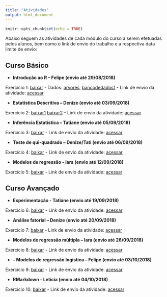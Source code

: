 ```yaml
---
title: "Atividades"
output: html_document
---
```


```r
knitr::opts_chunk$set(echo = TRUE)
```

Abaixo seguem as atividades de cada módulo do curso a serem efetuadas pelos alunos, bem como o link de envio do trabalho e a respectiva data limite de envio:

## Curso Básico

- **Introdução ao R – Felipe (envio até 29/08/2018)**

Exercício 1: [baixar](roteiro_atividade-1_2018-2.docx) - Dados: [arvores](arvores.xlsx), [bancodedados1](bancodedados11.xlsx) - Link de envio da atividade: [acessar](https://docs.google.com/forms/d/e/1FAIpQLSdqWi3KvJoe9n5eb-FaM4JFNfylRB_3O6zpP--7HB-K2X7LSw/viewform)


- **Estatística Descritiva – Denize (envio até 03/09/2018)**

Exercício 2: [baixar1](os2_lab_01A_port.pdf) [baixar2](Atividades_para_entregar.docx) - Link de envio da atividade: [acessar](https://docs.google.com/forms/d/e/1FAIpQLSfhXlR_3008yldRnCjmKmszUO9dghc81AoaSUB1_lt19QPNpg/viewform)


- **Inferência Estatística – Tatiane (envio até 05/09/2018)**

Exercício 3: [baixar]() - Link de envio da atividade: [acessar]()

- **Teste de qui-quadrado – Denize/Tati (envio até 06/09/2018)**

Exercício 4: [baixar]() - Link de envio da atividade: [acessar]()

- **Modelos de regressão - Iara (envio até 12/09/2018)**

Exercício 5: [baixar]() - Link de envio da atividade: [acessar]()
 
## Curso Avançado


- **<!--12/09/2018-->Experimentação - Tatiane (envio até 19/09/2018)**

Exercício 6: [baixar]() - Link de envio da atividade: [acessar]()

- **<!--13/09/2018-->Análise fatorial – Denize (envio até 20/09/2018)**

Exercício 7: [baixar]() - Link de envio da atividade: [acessar]()

- **<!--19/09/2018-->Modelos de regressão múltipla – Iara (envio até 26/09/2018)**

Exercício 8: [baixar]() - Link de envio da atividade: [acessar]()

- **<!--26/09/2018--> – Modelos de regressão logística – Felipe (envio até 03/10/2018)**

Exercício 9: [baixar]() - Link de envio da atividade: [acessar]()

- **<!--27/09/2018-->RMarkdown - Letícia (envio até 04/10/2018)**

Exercício 10: [baixar]() - Link de envio da atividade: [acessar]()


